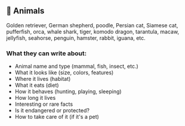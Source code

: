## 🐾 Animals

Golden retriever, German shepherd, poodle, Persian cat, Siamese cat, pufferfish, orca, whale shark, tiger, komodo dragon, tarantula, macaw, jellyfish, seahorse, penguin, hamster, rabbit, iguana, etc.

### What they can write about:

<ul>
  <li>Animal name and type (mammal, fish, insect, etc.)</li>
  <li>What it looks like (size, colors, features)</li>
  <li>Where it lives (habitat)</li>
  <li>What it eats (diet)</li>
  <li>How it behaves (hunting, playing, sleeping)</li>
  <li>How long it lives</li>
  <li>Interesting or rare facts</li>
  <li>Is it endangered or protected?</li>
  <li>How to take care of it (if it's a pet)</li>
</ul>
